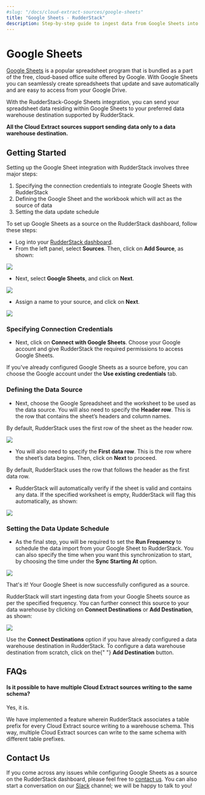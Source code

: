 ```yaml
---
#slug: "/docs/cloud-extract-sources/google-sheets"
title: "Google Sheets - RudderStack"
description: Step-by-step guide to ingest data from Google Sheets into RudderStack
---
```


# Google Sheets

[Google Sheets](https://www.google.com/sheets/about/) is a popular spreadsheet program that is bundled as a part of the free, cloud-based office suite offered by Google. With Google Sheets you can seamlessly create spreadsheets that update and save automatically and are easy to access from your Google Drive.

With the RudderStack-Google Sheets integration, you can send your spreadsheet data residing within Google Sheets to your preferred data warehouse destination supported by RudderStack.

<div class="infoBlock">
<strong>All the Cloud Extract sources support sending data only to a data warehouse destination.</strong>

</div>

## Getting Started

Setting up the Google Sheet integration with RudderStack involves three major steps:

1. Specifying the connection credentials to integrate Google Sheets with RudderStack
2. Defining the Google Sheet and the workbook which will act as the source of data
3. Setting the data update schedule

To set up Google Sheets as a source on the RudderStack dashboard, follow these steps:

- Log into your [RudderStack dashboard](https://app.rudderlabs.com/signup?type=freetrial).
- From the left panel, select **Sources**. Then, click on **Add Source**, as shown:

![](../../assets/image%20%2897%29%20%281%29%20%281%29%20%282%29%20%282%29%20%282%29%20%282%29%20%282%29%20%282%29%20%282%29%20%282%29%20%282%29%20%282%29%20%282%29%20%283%29%20%283%29.png)

- Next, select **Google Sheets**, and click on **Next**.

![](../../images/1%20%287%29.png)

- Assign a name to your source, and click on **Next**.

![](../../assets/2%20%282%29.png)

### Specifying Connection Credentials

- Next, click on **Connect with Google Sheets**. Choose your Google account and give RudderStack the required permissions to access Google Sheets.

<div class="infoBlock">
If you've already configured Google Sheets as a source before, you can choose the Google account under the <strong>Use existing credentials</strong> tab.

</div>

### Defining the Data Source

- Next, choose the Google Spreadsheet and the worksheet to be used as the data source. You will also need to specify the **Header row**. This is the row that contains the sheet’s headers and column names.

<div class="infoBlock">
By default, RudderStack uses the first row of the sheet as the header row.

</div>

![](../../assets/4.png)

- You will also need to specify the **First data row**. This is the row where the sheet’s data begins. Then, click on **Next** to proceed.

<div class="infoBlock">
By default, RudderStack uses the row that follows the header as the first data row.

</div>

- RudderStack will automatically verify if the sheet is valid and contains any data. If the specified worksheet is empty, RudderStack will flag this automatically, as shown:

![](../.gitbook/assets/7%20%281%29.png)

### Setting the Data Update Schedule

- As the final step, you will be required to set the **Run Frequency** to schedule the data import from your Google Sheet to RudderStack. You can also specify the time when you want this synchronization to start, by choosing the time under the **Sync Starting At** option.

![](../.gitbook/assets/5%20%284%29.png)

That's it! Your Google Sheet is now successfully configured as a source.

RudderStack will start ingesting data from your Google Sheets source as per the specified frequency. You can further connect this source to your data warehouse by clicking on **Connect Destinations** or **Add Destination**, as shown:

![](../.gitbook/assets/6%20%285%29.png)

<div class="successBlock">
  Use the <strong>Connect Destinations</strong> option if you have already
  configured a data warehouse destination in RudderStack. To configure a data
  warehouse destination from scratch, click on the{" "}
  <strong>Add Destination</strong> button.
</div>

## FAQs

#### Is it possible to have multiple Cloud Extract sources writing to the same schema?

Yes, it is.

We have implemented a feature wherein RudderStack associates a table prefix for every Cloud Extract source writing to a warehouse schema. This way, multiple Cloud Extract sources can write to the same schema with different table prefixes.

## Contact Us

If you come across any issues while configuring Google Sheets as a source on the RudderStack dashboard, please feel free to [contact us](mailto:%20docs@rudderstack.com). You can also start a conversation on our [Slack](https://resources.rudderstack.com/join-rudderstack-slack) channel; we will be happy to talk to you!
